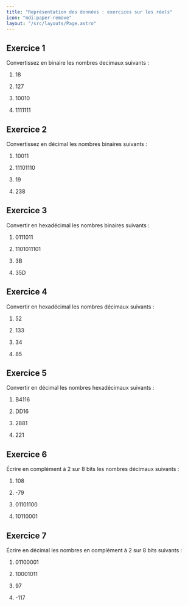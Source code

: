 ```yaml
---
title: "Représentation des données : exercices sur les réels"
icon: "mdi:paper-remove"
layout: "/src/layouts/Page.astro"
---
```


## Exercice 1

Convertissez en binaire les nombres decimaux suivants :

  1. 18
  2. 127

  1. 10010
  2. 1111111

## Exercice 2

Convertissez en décimal les nombres binaires suivants :

  1. 10011
  2. 11101110

  1. 19
  2. 238

## Exercice 3

Convertir en hexadécimal les nombres binaires suivants :

  1. 0111011
  2. 1101011101

  1. 3B
  2. 35D

## Exercice 4

Convertir en hexadécimal les nombres décimaux suivants :

  1. 52
  2. 133

  1. 34
  2. 85

## Exercice 5

Convertir en décimal les nombres hexadécimaux suivants :

  1. B4116
  2. DD16

  1. 2881
  2. 221

## Exercice 6

Écrire en complément à 2 sur 8 bits les nombres décimaux suivants :

  1. 108
  2. -79

  1. 01101100
  2. 10110001

## Exercice 7

Écrire en décimal les nombres en complément à 2 sur 8 bits suivants :

  1. 01100001
  2. 10001011

  1. 97
  2. -117